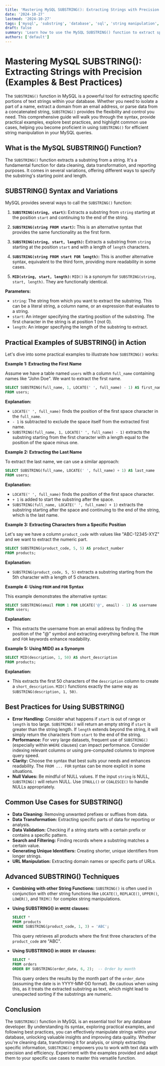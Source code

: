 ```yaml
---
title: 'Mastering MySQL SUBSTRING(): Extracting Strings with Precision (Examples & Best Practices)'
date: '2024-10-27'
lastmod: '2024-10-27'
tags: ['mysql', 'substring', 'database', 'sql', 'string manipulation', 'function', 'query', 'tutorial', 'examples', 'best practices']
draft: false
summary: 'Learn how to use the MySQL SUBSTRING() function to extract specific portions of text strings in your database. This comprehensive guide covers syntax, practical examples, best practices, and common use cases for efficient string manipulation.'
authors: ['default']
---
```


# Mastering MySQL SUBSTRING(): Extracting Strings with Precision (Examples & Best Practices)

The `SUBSTRING()` function in MySQL is a powerful tool for extracting specific portions of text strings within your database. Whether you need to isolate a part of a name, extract a domain from an email address, or parse data from a concatenated string, `SUBSTRING()` provides the flexibility and control you need. This comprehensive guide will walk you through the syntax, provide practical examples, explore best practices, and highlight common use cases, helping you become proficient in using `SUBSTRING()` for efficient string manipulation in your MySQL queries.

## What is the MySQL SUBSTRING() Function?

The `SUBSTRING()` function extracts a substring from a string. It's a fundamental function for data cleaning, data transformation, and reporting purposes.  It comes in several variations, offering different ways to specify the substring's starting point and length.

## SUBSTRING() Syntax and Variations

MySQL provides several ways to call the `SUBSTRING()` function:

1.  **`SUBSTRING(string, start)`:**  Extracts a substring from `string` starting at the position `start` and continuing to the end of the string.

2.  **`SUBSTRING(string FROM start)`:** This is an alternative syntax that provides the same functionality as the first form.

3.  **`SUBSTRING(string, start, length)`:** Extracts a substring from `string` starting at the position `start` and with a length of `length` characters.

4.  **`SUBSTRING(string FROM start FOR length)`:** This is another alternative syntax, equivalent to the third form, providing more readability in some cases.

5.  **`MID(string, start, length)`:**  `MID()` is a synonym for `SUBSTRING(string, start, length)`. They are functionally identical.

**Parameters:**

*   `string`: The string from which you want to extract the substring. This can be a literal string, a column name, or an expression that evaluates to a string.
*   `start`: An integer specifying the starting position of the substring.  The first character in the string is at position 1 (not 0).
*   `length`: An integer specifying the length of the substring to extract.

## Practical Examples of SUBSTRING() in Action

Let's dive into some practical examples to illustrate how `SUBSTRING()` works:

**Example 1: Extracting the First Name**

Assume we have a table named `users` with a column `full_name` containing names like "John Doe". We want to extract the first name.

```sql
SELECT SUBSTRING(full_name, 1, LOCATE(' ', full_name) - 1) AS first_name
FROM users;
```

**Explanation:**

*   `LOCATE(' ', full_name)` finds the position of the first space character in the `full_name`.
*   `- 1` is subtracted to exclude the space itself from the extracted first name.
*   `SUBSTRING(full_name, 1, LOCATE(' ', full_name) - 1)` extracts the substring starting from the first character with a length equal to the position of the space minus one.

**Example 2: Extracting the Last Name**

To extract the last name, we can use a similar approach:

```sql
SELECT SUBSTRING(full_name, LOCATE(' ', full_name) + 1) AS last_name
FROM users;
```

**Explanation:**

*   `LOCATE(' ', full_name)` finds the position of the first space character.
*   `+ 1` is added to start the substring after the space.
*   `SUBSTRING(full_name, LOCATE(' ', full_name) + 1)` extracts the substring starting after the space and continuing to the end of the string, which is the last name.

**Example 3: Extracting Characters from a Specific Position**

Let's say we have a column `product_code` with values like "ABC-12345-XYZ" and we want to extract the numeric part.

```sql
SELECT SUBSTRING(product_code, 5, 5) AS product_number
FROM products;
```

**Explanation:**

*   `SUBSTRING(product_code, 5, 5)` extracts a substring starting from the 5th character with a length of 5 characters.

**Example 4: Using `FROM` and `FOR` Syntax**

This example demonstrates the alternative syntax:

```sql
SELECT SUBSTRING(email FROM 1 FOR LOCATE('@', email) - 1) AS username
FROM users;
```

**Explanation:**

*   This extracts the username from an email address by finding the position of the "@" symbol and extracting everything before it.  The `FROM` and `FOR` keywords enhance readability.

**Example 5: Using MID() as a Synonym**

```sql
SELECT MID(description, 1, 50) AS short_description
FROM products;
```

**Explanation:**

*   This extracts the first 50 characters of the `description` column to create a `short_description`. `MID()` functions exactly the same way as `SUBSTRING(description, 1, 50)`.

## Best Practices for Using SUBSTRING()

*   **Error Handling:**  Consider what happens if `start` is out of range or `length` is too large. `SUBSTRING()` will return an empty string if `start` is greater than the string length.  If `length` extends beyond the string, it will simply return the characters from `start` to the end of the string.
*   **Performance:** For very large datasets, frequent use of `SUBSTRING()` (especially within `WHERE` clauses) can impact performance. Consider indexing relevant columns or using pre-computed columns to improve query speed.
*   **Clarity:** Choose the syntax that best suits your needs and enhances readability. The `FROM ... FOR` syntax can be more explicit in some situations.
*   **Null Values:** Be mindful of NULL values.  If the input `string` is NULL, `SUBSTRING()` will return NULL.  Use `IFNULL()` or `COALESCE()` to handle NULLs appropriately.

## Common Use Cases for SUBSTRING()

*   **Data Cleaning:**  Removing unwanted prefixes or suffixes from data.
*   **Data Transformation:** Extracting specific parts of data for reporting or analysis.
*   **Data Validation:** Checking if a string starts with a certain prefix or contains a specific pattern.
*   **Search and Filtering:**  Finding records where a substring matches a certain value.
*   **Generating Unique Identifiers:** Creating shorter, unique identifiers from longer strings.
*   **URL Manipulation:** Extracting domain names or specific parts of URLs.

## Advanced SUBSTRING() Techniques

*   **Combining with other String Functions:** `SUBSTRING()` is often used in conjunction with other string functions like `LOCATE()`, `REPLACE()`, `UPPER()`, `LOWER()`, and `TRIM()` for complex string manipulations.
*   **Using SUBSTRING() in `WHERE` clauses:**

    ```sql
    SELECT *
    FROM products
    WHERE SUBSTRING(product_code, 1, 3) = 'ABC';
    ```

    This query retrieves all products where the first three characters of the `product_code` are "ABC".

*   **Using SUBSTRING() in `ORDER BY` clauses:**

    ```sql
    SELECT *
    FROM orders
    ORDER BY SUBSTRING(order_date, 6, 2);  -- Order by month
    ```

    This query orders the results by the month part of the `order_date` (assuming the date is in YYYY-MM-DD format).  Be cautious when using this, as it treats the extracted substring as text, which might lead to unexpected sorting if the substrings are numeric.

## Conclusion

The `SUBSTRING()` function in MySQL is an essential tool for any database developer. By understanding its syntax, exploring practical examples, and following best practices, you can effectively manipulate strings within your database, unlocking valuable insights and improving data quality. Whether you're cleaning data, transforming it for analysis, or simply extracting specific information, `SUBSTRING()` empowers you to work with text data with precision and efficiency.  Experiment with the examples provided and adapt them to your specific use cases to master this versatile function.